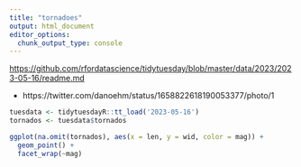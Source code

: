 ```yaml
---
title: "tornadoes"
output: html_document
editor_options: 
  chunk_output_type: console
---
```


<https://github.com/rfordatascience/tidytuesday/blob/master/data/2023/2023-05-16/readme.md>

- https://twitter.com/danoehm/status/1658822618190053377/photo/1

```r
tuesdata <- tidytuesdayR::tt_load('2023-05-16')
tornados <- tuesdata$tornados
```

```r
ggplot(na.omit(tornados), aes(x = len, y = wid, color = mag)) +
  geom_point() +
  facet_wrap(~mag)
```

